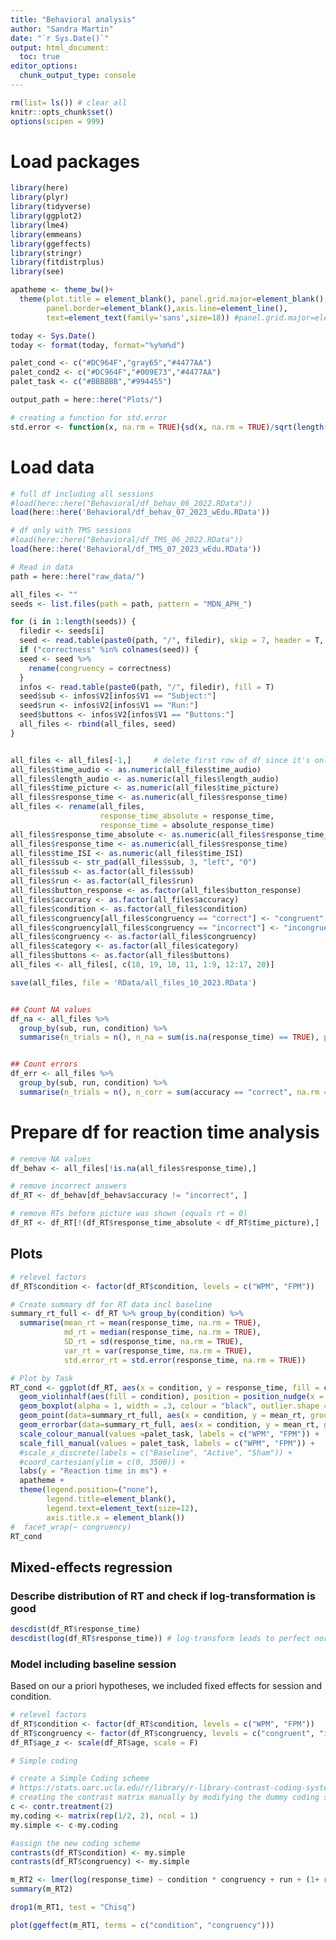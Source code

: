 ```yaml
---
title: "Behavioral analysis"
author: "Sandra Martin"
date: "`r Sys.Date()`"
output: html_document:
  toc: true
editor_options: 
  chunk_output_type: console
---
```



```r
rm(list= ls()) # clear all 
knitr::opts_chunk$set()
options(scipen = 999)
```

# Load packages
```r
library(here)
library(plyr)
library(tidyverse)
library(ggplot2)
library(lme4)
library(emmeans)
library(ggeffects)
library(stringr)
library(fitdistrplus)
library(see)
```


```r
apatheme <- theme_bw()+
  theme(plot.title = element_blank(), panel.grid.major=element_blank(), panel.grid.minor=element_blank(),
        panel.border=element_blank(),axis.line=element_line(),
        text=element_text(family='sans',size=18)) #panel.grid.major=element_blank(),

today <- Sys.Date()
today <- format(today, format="%y%m%d")

palet_cond <- c("#DC964F","gray65","#4477AA")
palet_cond2 <- c("#DC964F","#009E73","#4477AA")
palet_task <- c("#BBBBBB","#994455")

output_path = here::here("Plots/")

# creating a function for std.error
std.error <- function(x, na.rm = TRUE){sd(x, na.rm = TRUE)/sqrt(length(x[!is.na(x)]))}
```

# Load data
```r
# full df including all sessions
#load(here::here("Behavioral/df_behav_06_2022.RData"))
load(here::here('Behavioral/df_behav_07_2023_wEdu.RData'))

# df only with TMS sessions
#load(here::here("Behavioral/df_TMS_06_2022.RData"))
load(here::here('Behavioral/df_TMS_07_2023_wEdu.RData'))
```

```r
# Read in data
path = here::here("raw_data/")

all_files <- ""
seeds <- list.files(path = path, pattern = "MDN_APH_")

for (i in 1:length(seeds)) {
  filedir <- seeds[i]
  seed <- read.table(paste0(path, "/", filedir), skip = 7, header = T, sep = "\t", na.strings = "NaN")
  if ("correctness" %in% colnames(seed)) {
  seed <- seed %>% 
    rename(congruency = correctness)
  }
  infos <- read.table(paste0(path, "/", filedir), fill = T)
  seed$sub <- infos$V2[infos$V1 == "Subject:"]
  seed$run <- infos$V2[infos$V1 == "Run:"]
  seed$buttons <- infos$V2[infos$V1 == "Buttons:"]
  all_files <- rbind(all_files, seed)
}


all_files <- all_files[-1,]     # delete first row of df since it's only NAs
all_files$time_audio <- as.numeric(all_files$time_audio)
all_files$length_audio <- as.numeric(all_files$length_audio)
all_files$time_picture <- as.numeric(all_files$time_picture)
all_files$response_time <- as.numeric(all_files$response_time)
all_files <- rename(all_files, 
                    response_time_absolute = response_time,
                    response_time = absolute_response_time)
all_files$response_time_absolute <- as.numeric(all_files$response_time_absolute)
all_files$response_time <- as.numeric(all_files$response_time)
all_files$time_ISI <- as.numeric(all_files$time_ISI)
all_files$sub <- str_pad(all_files$sub, 3, "left", "0")
all_files$sub <- as.factor(all_files$sub)
all_files$run <- as.factor(all_files$run)
all_files$button_response <- as.factor(all_files$button_response)
all_files$accuracy <- as.factor(all_files$accuracy)
all_files$condition <- as.factor(all_files$condition)
all_files$congruency[all_files$congruency == "correct"] <- "congruent"
all_files$congruency[all_files$congruency == "incorrect"] <- "incongruent"
all_files$congruency <- as.factor(all_files$congruency)
all_files$category <- as.factor(all_files$category)
all_files$buttons <- as.factor(all_files$buttons)
all_files <- all_files[, c(18, 19, 10, 11, 1:9, 12:17, 20)]

save(all_files, file = 'RData/all_files_10_2023.RData')


## Count NA values
df_na <- all_files %>% 
  group_by(sub, run, condition) %>% 
  summarise(n_trials = n(), n_na = sum(is.na(response_time) == TRUE), prop = sum(is.na(response_time) == TRUE)/n())


## Count errors
df_err <- all_files %>% 
  group_by(sub, run, condition) %>% 
  summarise(n_trials = n(), n_corr = sum(accuracy == "correct", na.rm = T), prop = sum(accuracy == "correct", na.rm = T)/n())
```

# Prepare df for reaction time analysis
```r
# remove NA values
df_behav <- all_files[!is.na(all_files$response_time),]

# remove incorrect answers
df_RT <- df_behav[df_behav$accuracy != "incorrect", ]

# remove RTs before picture was shown (equals rt = 0)
df_RT <- df_RT[!(df_RT$response_time_absolute < df_RT$time_picture),]
```

## Plots
```r
# relevel factors
df_RT$condition <- factor(df_RT$condition, levels = c("WPM", "FPM"))

# Create summary df for RT data incl baseline
summary_rt_full <- df_RT %>% group_by(condition) %>% 
  summarise(mean_rt = mean(response_time, na.rm = TRUE), 
            md_rt = median(response_time, na.rm = TRUE),
            SD_rt = sd(response_time, na.rm = TRUE), 
            var_rt = var(response_time, na.rm = TRUE),
            std.error_rt = std.error(response_time, na.rm = TRUE))

# Plot by Task
RT_cond <- ggplot(df_RT, aes(x = condition, y = response_time, fill = condition)) + 
  geom_violinhalf(aes(fill = condition), position = position_nudge(x = .2, y = 0), adjust = 1.5, trim = FALSE, alpha = .6, colour = NA) +
  geom_boxplot(alpha = 1, width = .3, colour = "black", outlier.shape = NA, position = position_dodge(width = 0.4)) +
  geom_point(data=summary_rt_full, aes(x = condition, y = mean_rt, group = condition, colour = condition), shape=18, position = position_nudge(x = .2, y = 0)) +
  geom_errorbar(data=summary_rt_full, aes(x = condition, y = mean_rt, group = condition, colour = condition, ymin = mean_rt - std.error_rt, ymax = mean_rt + std.error_rt), width = .05, position = position_nudge(x = .2, y = 0)) +
  scale_colour_manual(values =palet_task, labels = c("WPM", "FPM")) + 
  scale_fill_manual(values = palet_task, labels = c("WPM", "FPM")) +
  #scale_x_discrete(labels = c("Baseline", "Active", "Sham")) +
  #coord_cartesian(ylim = c(0, 3500)) +
  labs(y = "Reaction time in ms") +
  apatheme +
  theme(legend.position=("none"), 
        legend.title=element_blank(), 
        legend.text=element_text(size=12),
        axis.title.x = element_blank())
#  facet_wrap(~ congruency)
RT_cond
```

## Mixed-effects regression
### Describe distribution of RT and check if log-transformation is good
```r
descdist(df_RT$response_time)
descdist(log(df_RT$response_time)) # log-transform leads to perfect normal dist
```

### Model including baseline session
Based on our a priori hypotheses, we included fixed effects for session and condition. 
```r
# relevel factors
df_RT$condition <- factor(df_RT$condition, levels = c("WPM", "FPM"))
df_RT$congruency <- factor(df_RT$congruency, levels = c("congruent", "incongruent"))
df_RT$age_z <- scale(df_RT$age, scale = F)

# Simple coding

# create a Simple Coding scheme
# https://stats.oarc.ucla.edu/r/library/r-library-contrast-coding-systems-for-categorical-variables/
# creating the contrast matrix manually by modifying the dummy coding scheme
c <- contr.treatment(2)
my.coding <- matrix(rep(1/2, 2), ncol = 1) 
my.simple <- c-my.coding

#assign the new coding scheme
contrasts(df_RT$condition) <- my.simple
contrasts(df_RT$congruency) <- my.simple

m_RT2 <- lmer(log(response_time) ~ condition * congruency + run + (1+ run + condition * congruency|sub) + (1|stimulus_audio) + (1|stimulus_picture), data = df_RT, REML = F)
summary(m_RT2)

drop1(m_RT1, test = "Chisq")

plot(ggeffect(m_RT1, terms = c("condition", "congruency")))

```
